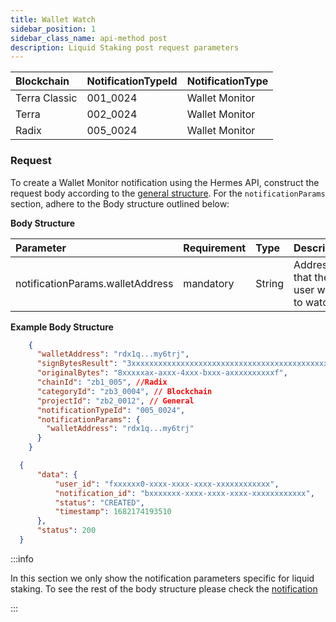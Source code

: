 ```yaml
---
title: Wallet Watch
sidebar_position: 1
sidebar_class_name: api-method post
description: Liquid Staking post request parameters
---
```








| Blockchain        | NotificationTypeId | NotificationType | 
| :---------------- | :----------------- | :--------------- | 
| Terra Classic     | 001_0024           | Wallet Monitor   |
| Terra             | 002_0024           | Wallet Monitor   |
| Radix             | 005_0024           | Wallet Monitor   |


### Request


To create a Wallet Monitor notification using the Hermes API, construct the request body according to the [general structure](/public-api/notification). For the `notificationParams` section, adhere to the Body structure outlined below:

**Body Structure**

 | Parameter                               | Requirement | Type    | Description                                        |
 | :-------------------------------------- | :---------- | :------ | :------------------------------------------------- | 
 | notificationParams.walletAddress        | mandatory   | String  | Address that the user wants to watch               |




**Example Body Structure**


<Tabs groupId="platforms">
  <TabItem value="request" label="Request" default>

```json
    {
      "walletAddress": "rdx1q...my6trj",
      "signBytesResult": "3xxxxxxxxxxxxxxxxxxxxxxxxxxxxxxxxxxxxxxxxxxxxxxxxxxxxxxxxxxxxxxxxxxxxxxxxxxxxxxxxxxxxxxxxxxx3",
      "originalBytes": "8xxxxxax-axxx-4xxx-bxxx-axxxxxxxxxxf",
      "chainId": "zb1_005", //Radix
      "categoryId": "zb3_0004", // Blockchain
      "projectId": "zb2_0012", // General
      "notificationTypeId": "005_0024",
      "notificationParams": {
        "walletAddress": "rdx1q...my6trj"
      }
    }
```
  </TabItem>

  <TabItem value="response" label="Response">

```json
  {
      "data": {
          "user_id": "fxxxxxx0-xxxx-xxxx-xxxx-xxxxxxxxxxxx",
          "notification_id": "bxxxxxxx-xxxx-xxxx-xxxx-xxxxxxxxxxxx",
          "status": "CREATED",
          "timestamp": 1682174193510
      },
      "status": 200
  }
```  

:::info

In this section we only show the notification parameters  specific for liquid staking. To see the rest of the body structure please check the [notification](/public-api/notification) 

:::

  </TabItem>
</Tabs> 

